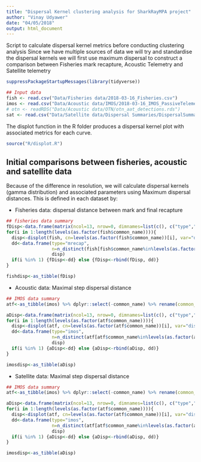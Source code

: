 ```yaml
---
title: "Dispersal Kernel clustering analysis for SharkRayMPA project"
author: "Vinay Udyawer"
date: "04/05/2018"
output: html_document
---
```


Script to calculate dispersal kernel metrics before conducting clustering analysis
Since we have multiple sources of data we will try and standardise the dispersal kernels we will first use maximum dispersal to construct a comparison between Fisheries mark recapture, Acoustic Telemetry and Satellite telemetry

```r
suppressPackageStartupMessages(library(tidyverse))

## Input data
fish <- read.csv("Data/Fisheries data/2018-03-16_Fisheries.csv")
imos <- read.csv("Data/Acoustic data/IMOS/2018-03-16_IMOS_PassiveTelemetry.csv")
# otn <- readRDS("Data/Acoustic data/OTN/otn_aat_detections.rds")
sat <- read.csv("Data/Satellite data/Dispersal Summaries/DispersalSummary_SatTags.csv")
```

The displot function in the R folder produces a dispersal kernel plot with associated metrics for each curve.

```r
source("R/displot.R")
```

## Initial comparisons between fisheries, acoustic and satellite data

Because of the difference in resolution, we will calculate dispersal kernels (gamma distribution) and associated parameters using Maximum dispersal distances. This is defined in each dataset by:

- Fisheries data: dispersal distance between mark and final recapture
```r
## fisheries data summary
fDisp<-data.frame(matrix(ncol=13, nrow=0, dimnames=list(c(), c("type","n","common_name","fit","mean","sd","shape","scale","quant.0.","quant.25.","quant.50.","quant.75.","quant.90."))))
for(i in 1:length(levels(as.factor(fish$common_name)))){
  disp<-displot(fish, cn=levels(as.factor(fish$common_name))[i], var="dis", dist="gamma")
  dd<-data.frame(type="mrecap",
                 n=n_distinct(fish[fish$common_name%in%levels(as.factor(fish$common_name))[i],"TagID"]),
                 disp)
  if(i %in% 1) {fDisp<-dd} else {fDisp<-rbind(fDisp, dd)}
}

fishdisp<-as_tibble(fDisp)
```

- Acoustic data: Maximal step dispersal distance
```r
## IMOS data summary
atf<-as_tibble(imos) %>% dplyr::select(-common_name) %>% rename(common_name = scientific_name)

aDisp<-data.frame(matrix(ncol=13, nrow=0, dimnames=list(c(), c("type","n","common_name","fit","mean","sd","shape","scale","quant.0.","quant.25.","quant.50.","quant.75.","quant.90."))))
for(i in 1:length(levels(as.factor(atf$common_name)))){
  disp<-displot(atf, cn=levels(as.factor(atf$common_name))[i], var="dis_max", dist="gamma")
  dd<-data.frame(type="imos",
                 n=n_distinct(atf[atf$common_name%in%levels(as.factor(atf$common_name))[i],"tag_id"]),
                 disp)
  if(i %in% 1) {aDisp<-dd} else {aDisp<-rbind(aDisp, dd)}
}

imosdisp<-as_tibble(aDisp)
```

- Satellite data: Maximal step dispersal distance
```r
## IMOS data summary
atf<-as_tibble(imos) %>% dplyr::select(-common_name) %>% rename(common_name = scientific_name)

aDisp<-data.frame(matrix(ncol=13, nrow=0, dimnames=list(c(), c("type","n","common_name","fit","mean","sd","shape","scale","quant.0.","quant.25.","quant.50.","quant.75.","quant.90."))))
for(i in 1:length(levels(as.factor(atf$common_name)))){
  disp<-displot(atf, cn=levels(as.factor(atf$common_name))[i], var="dis_max", dist="gamma")
  dd<-data.frame(type="imos",
                 n=n_distinct(atf[atf$common_name%in%levels(as.factor(atf$common_name))[i],"tag_id"]),
                 disp)
  if(i %in% 1) {aDisp<-dd} else {aDisp<-rbind(aDisp, dd)}
}

imosdisp<-as_tibble(aDisp)
```












